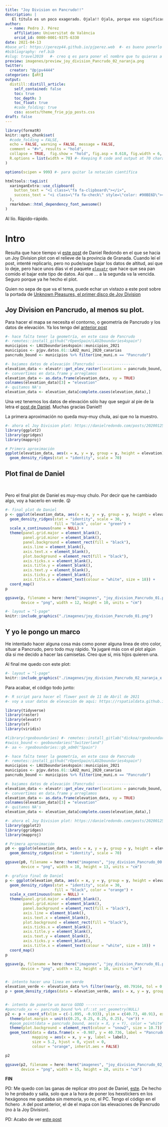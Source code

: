 ```yaml
---
title: "Joy Division en Pancrudo!!"
description: |
   El título es un poco exagerado. Ojala!! Ojala, porque eso significaría que Ian Curtis estaría vivo y que el Gaire se ha hecho muy grande y famoso. Lo que hago en el post, bueno haré, es un gráfico parecido al de la mítica portada de Unknown Pleasures  de los Joy Division usando los datos de elevación de mi pueblo, Pancrudo. Todo ello gracias a Daniel Redondo que hizo lo mismo pero para la provincia de Granada.
author:
  - name: Pedro J. Pérez
    affiliation: Universitat de València
    orcid_id: 0000-0001-9375-6330
date: 2021-04-13
#base_url: https://perezp44.github.io/pjperez.web  #- es bueno ponerlo
#bibliography: ref.bib
#slug: travel2019   #- creo q es para poner el nombre que tu quieras a la carpeta del post
preview: imagenes/preview_joy_division_Pancrudo_02_naranja.png
twitter:
  creator: "@pjpv4444"
categories: [aRt]
output:
  distill::distill_article:
    self_contained: false
    toc: true
    toc_depth: 3
    toc_float: true   
    #code_folding: true
    css: assets/theme_frie_pjp_posts.css 
draft: false
---
```


```r
library(formatR)
knitr::opts_chunk$set(
  #code_folding = FALSE,
  echo = FALSE, warning = FALSE, message = FALSE,
  comment = "#>", results = "hold",
  collapse = TRUE,  fig.show = "hold", fig.asp = 0.618, fig.width = 6, out.width = "70%", fig.align = "center",
  R.options = list(width = 70) #- Keeping R code and output at 70 characters wide (or less) is recommended for readability on a variety of devices and screen sizes.
)
```

```r
options(scipen = 999) #- para quitar la notación científica
```

```r
htmltools::tagList(
  xaringanExtra::use_clipboard(
    button_text = "<i class=\"fa fa-clipboard\"></i>",
    success_text = "<i class=\"fa fa-check\" style=\"color: #90BE6D\"></i>",
  ),
  rmarkdown::html_dependency_font_awesome()
)
```

Al lío. Rápido-rápido. 

# Intro

Resulta que hace tiempo vi [este post](https://danielredondo.com/posts/20200125_joy_division/) de Daniel Redondo en el que se hacia un Joy Division plot con el relieve de la provincia de Granada. Cuando leí el post, intenté replicarlo, pero no pude/supe bajar los datos de altitud, así que lo deje, pero hace unos días vi el paquete [`elevatr`](https://github.com/jhollist/elevatr/) que hace que sea pan comido el bajar este tipo de datos. Así que ... a la segunda va la vencida. Seguro porque ya he hecho el plot.

Quien no sepa de que va el tema, puede echar un vistazo a este post sobre la portada de [Unknown Pleasures, el primer disco de Joy Division](https://codigoespagueti.com/noticias/ciencia/historia-secreta-unknown-pleasures/)



## Joy Division en Pancrudo, al menos su plot.

Para hacer el mapa se necesita el contorno, o geometría de Pancrudo y los datos de elevación. Ya los tengo del [anterior post](https://perezp44.github.io/pjperez.web/flowers/2021-04-10-mapa-con-elevacin-de-pancrudo/)


```r
#- hace falta tener la geometría, en este caso de Pancrudo
#- remotes::install_github("rOpenSpain/LAU2boundaries4spain")
municipios <- LAU2boundaries4spain::municipios_2021 
municipios <- pjpv.datos.01::LAU2_muni_2020_canarias
pancrudo_bound <- municipios %>% filter(ine_muni.n == "Pancrudo")

#- bajamos datos de elevación (Pancrudo) -----------------
elevation_data <- elevatr::get_elev_raster(locations = pancrudo_bound, z = 9, clip = "locations")
#- convertimos en data.frame y arreglamos
elevation_data <- as.data.frame(elevation_data, xy = TRUE)
colnames(elevation_data)[3] = "elevation"
#- quitamos NA's
elevation_data <- elevation_data[complete.cases(elevation_data),] 
```

Una vez tenemos los datos de elevación sólo hay que seguir al pie de la letra el [post de Daniel](https://danielredondo.com/posts/20200125_joy_division/). Muchas gracias Daniel!!

La primera aproximación no queda muy-muy chula, así que no la muestro.

```r
#- ahora el Joy Division plot: https://danielredondo.com/posts/20200125_joy_division/
library(ggplot2)
library(ggridges)
library(mapproj)

# Primera aproximación
ggplot(elevation_data, aes(x = x, y = y, group = y, height = elevation)) +
  geom_density_ridges(stat = "identity", scale = 70)
```

## Plot final de Daniel

<br>

Pero el final plot de Daniel es muy-muy chulo. Por decir que he cambiado algo, voy a hacerlo en verde.
😜



```r
#- final plot de Daniel
p <- ggplot(elevation_data, aes(x = x, y = y, group = y, height = elevation)) +
  geom_density_ridges(stat = "identity", scale = 30,
                      fill = "black", color = "green") +
  scale_x_continuous(name = NULL) +
  theme(panel.grid.major = element_blank(),
        panel.grid.minor = element_blank(),
        panel.background = element_rect(fill = "black"),
        axis.line = element_blank(),
        axis.text.x = element_blank(),
        plot.background = element_rect(fill = "black"),
        axis.ticks.x = element_blank(),
        axis.title.y = element_blank(),
        axis.text.y = element_blank(),
        axis.ticks.y = element_blank(),
        axis.title.x = element_text(colour = "white", size = 18)) +
  coord_map()
p

ggsave(p, filename = here::here("imagenes", "joy_division_Pancrudo_01.png"),
       device = "png", width = 12, height = 10, units = "cm")

```


```r
#- layout = "l-page"
knitr::include_graphics("./imagenes/joy_division_Pancrudo_01.png")
```

## Y yo le pongo un marco

He intentado hacer alguna cosa más como poner alguna linea de otro color, situar a Pancrudo, pero todo muy rápido. Ya jugaré más con el plot algún día si me decido a hacer las camisetas. Creo que sí, mis hijos quieren una.

Al final me quedo con este plot:


```r
#- layout = "l-page"
knitr::include_graphics("./imagenes/joy_division_Pancrudo_02_naranja_x.png")
```


Para acabar, el código todo junto:

```r
#- R script para hacer el flower post de 11 de Abril de 2021
#- voy a usar datos de elevación de aqui: https://rspatialdata.github.io/elevation.html

library(tidyverse)
library(raster)
library(elevatr)
library(sf)
library(viridis)

#library(rgeoboundaries) #- remotes::install_gitlab("dickoa/rgeoboundaries")
#swiss_bound <- geoboundaries("Switzerland")
#- aa <- rgeoboundaries::gb_adm0("Spain")

#- hace falta tener la geometría, en este caso de Pancrudo
#- remotes::install_github("rOpenSpain/LAU2boundaries4spain")
municipios <- LAU2boundaries4spain::municipios_2021 
municipios <- pjpv.datos.01::LAU2_muni_2020_canarias
pancrudo_bound <- municipios %>% filter(ine_muni.n == "Pancrudo")

#- bajamos datos de elevación (Pancrudo) -----------------
elevation_data <- elevatr::get_elev_raster(locations = pancrudo_bound, z = 9, clip = "locations")
#- convertimos en data.frame y arreglamos
elevation_data <- as.data.frame(elevation_data, xy = TRUE)
colnames(elevation_data)[3] = "elevation"
#- quitamos NA's
elevation_data <- elevation_data[complete.cases(elevation_data),] 

#- ahora el Joy Division plot: https://danielredondo.com/posts/20200125_joy_division/
library(ggplot2)
library(ggridges)
library(mapproj)

# Primera aproximación
p0 <- ggplot(elevation_data, aes(x = x, y = y, group = y, height = elevation)) +
  geom_density_ridges(stat = "identity", scale = 70)

ggsave(p0, filename = here::here("imagenes", "joy_division_Pancrudo_00.png"),
       device = "png", width = 10, height = 13, units = "cm")

#- grafico final de Daniel
p <- ggplot(elevation_data, aes(x = x, y = y, group = y, height = elevation)) +
  geom_density_ridges(stat = "identity", scale = 30,
                      fill = "black", color = "orange") +
  scale_x_continuous(name = NULL) +
  theme(panel.grid.major = element_blank(),
        panel.grid.minor = element_blank(),
        panel.background = element_rect(fill = "black"),
        axis.line = element_blank(),
        axis.text.x = element_blank(),
        plot.background = element_rect(fill = "black"),
        axis.ticks.x = element_blank(),
        axis.title.y = element_blank(),
        axis.text.y = element_blank(),
        axis.ticks.y = element_blank(),
        axis.title.x = element_text(colour = "white", size = 18)) +
  coord_map()
p

ggsave(p, filename = here::here("imagenes", "joy_division_Pancrudo_01.png"),
       device = "png", width = 12, height = 10, units = "cm")


#- intento hacer una linea en verde
elevation_verde <- elevation_data %>% filter(near(y, 40.79164, tol = 0.000081))
p + geom_density_ridges(data = elevation_verde, aes(x = x, y = y, group = y, height = elevation), stat = "identity", scale = 30, fill = "black", color = "white")


#- intento de ponerle un marco GOOD -------------------
#pancrudo_xx <- pancrudo_bound %>% sf::st_set_geometry(NULL)
p2 <- p + coord_sf(xlim = c(-1.095, -0.933), ylim = c(40.73, 40.91), expand = FALSE) +
  theme(plot.margin = unit(c(0.25, 0.25, 0.25, 0.25), "cm")) +
  #geom_point(data = pancrudo_bound, aes(x = X, y = Y), color = "white", fill = NA, shape = 15, size = 2) +
  theme(plot.background = element_rect(colour = "snow2", size = 10.7)) +
  geom_text(data = data.frame(x = -0.987, y = 40.736, label = "Pancrudo, Teruel"),
            mapping = aes(x = x, y = y, label = label),
            size = 5.2, hjust = 0, vjust = 0, 
            colour = "orange", inherit.aes = FALSE) 

p2

ggsave(p2, filename = here::here("imagenes", "joy_division_Pancrudo_02_naranja_x.png"),
       device = "png", width = 15, height = 20, units = "cm")
```

**FIN**

PD: Me quedo con las ganas de replicar otro post de Daniel, [este](https://danielredondo.com/posts/20180723_granada_hex/). De hecho lo he probado y salía, solo que a la hora de poner los hexstickers en los hexágonos me quedaba sin memoria, yo no, el PC. Tengo el código en el fichero `.R` del post anterior, el de el mapa con las elevaciones de Pancrudo (no à la Joy Division).

PD: Acabo de ver [este post](https://nils.ratnaweera.net/posts/2021-08-13-minimalistic-topography/)
